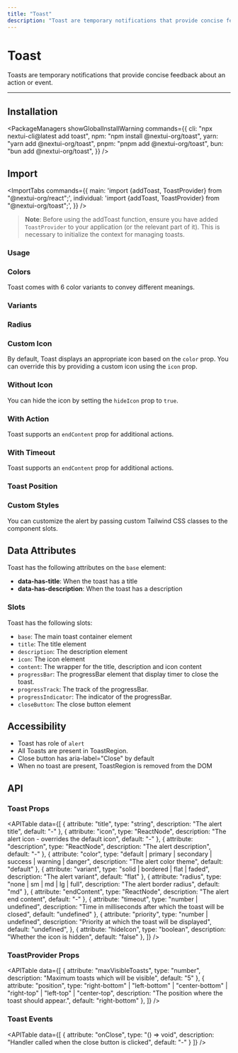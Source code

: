 ```yaml
---
title: "Toast"
description: "Toast are temporary notifications that provide concise feedback about an action or event."
---
```



# Toast

Toasts are temporary notifications that provide concise feedback about an action or event.

<ComponentLinks component="toast" />

---

<CarbonAd />

## Installation

<PackageManagers
  showGlobalInstallWarning
  commands={{
    cli: "npx nextui-cli@latest add toast",
    npm: "npm install @nextui-org/toast",
    yarn: "yarn add @nextui-org/toast",
    pnpm: "pnpm add @nextui-org/toast",
    bun: "bun add @nextui-org/toast",
  }}
/>

## Import

<ImportTabs
  commands={{
    main: 'import {addToast, ToastProvider} from "@nextui-org/react";',
    individual: 'import {addToast, ToastProvider} from "@nextui-org/toast";',
  }}
/>

> **Note**: Before using the addToast function, ensure you have added `ToastProvider` to your application (or the relevant part of it). This is necessary to initialize the context for managing toasts.

### Usage

<CodeDemo
  asIframe
  title="Usage"
  previewHeight="300px"
  iframeSrc="/examples/toast/usage"
  files={toastContent.usage}
/>

### Colors

Toast comes with 6 color variants to convey different meanings.

<CodeDemo
  asIframe
  title="Color"
  previewHeight="600px"
  iframeSrc="/examples/toast/color"
  files={toastContent.color}
/>

### Variants

<CodeDemo
  asIframe
  title="Variants"
  previewHeight="500px"
  iframeSrc="/examples/toast/variant"
  files={toastContent.variants}
/>

### Radius

<CodeDemo
  asIframe
  title="Radius"
  previewHeight="600px"
  iframeSrc="/examples/toast/radius"
  files={toastContent.radius}
/>

### Custom Icon

By default, Toast displays an appropriate icon based on the `color` prop. You can override this by providing a custom icon using the `icon` prop.

<CodeDemo
  asIframe
  title="Custom Icon"
  previewHeight="600px"
  iframeSrc="/examples/toast/custom-icon"
  files={toastContent.customIcon}
/>

### Without Icon

You can hide the icon by setting the `hideIcon` prop to `true`.

<CodeDemo
  asIframe
  title="Without Icon"
  previewHeight="350px"
  iframeSrc="/examples/toast/hidden-icon"
  files={toastContent.hiddenIcon}
/>

### With Action

Toast supports an `endContent` prop for additional actions.

<CodeDemo
  asIframe
  title="With Action"
  previewHeight="350px"
  iframeSrc="/examples/toast/with-action"
  files={toastContent.withAction}
/>

### With Timeout

Toast supports an `endContent` prop for additional actions.

<CodeDemo
  asIframe
  title="With Timeout"
  previewHeight="350px"
  iframeSrc="/examples/toast/with-timeout"
  files={toastContent.withTimeout}
/>

### Toast Position

<CodeDemo
  asIframe
  title="Position"
  previewHeight="400px"
  iframeSrc="/examples/toast/position"
  files={toastContent.position}
/>

### Custom Styles

You can customize the alert by passing custom Tailwind CSS classes to the component slots.

<CodeDemo
  asIframe
  title="Custom Style"
  previewHeight="350px"
  iframeSrc="/examples/toast/custom-style"
  files={toastContent.customStyles}
/>

<Spacer y={4} />

## Data Attributes

Toast has the following attributes on the `base` element:

- **data-has-title**: When the toast has a title
- **data-has-description**: When the toast has a description

<Spacer y={4} />

### Slots

Toast has the following slots:

- `base`: The main toast container element
- `title`: The title element
- `description`: The description element
- `icon`: The icon element
- `content`: The wrapper for the title, description and icon content
- `progressBar`: The progressBar element that display timer to close the toast.
- `progressTrack`: The track of the progressBar.
- `progressIndicator`: The indicator of the progressBar.
- `closeButton`: The close button element

## Accessibility

- Toast has role of `alert`
- All Toasts are present in ToastRegion.
- Close button has aria-label="Close" by default
- When no toast are present, ToastRegion is removed from the DOM

<Spacer y={4} />

## API

### Toast Props

<APITable
  data={[
    {
      attribute: "title",
      type: "string",
      description: "The alert title",
      default: "-"
    },
    {
      attribute: "icon", 
      type: "ReactNode",
      description: "The alert icon - overrides the default icon",
      default: "-"
    },
    {
      attribute: "description",
      type: "ReactNode", 
      description: "The alert description",
      default: "-"
    },
    {
      attribute: "color",
      type: "default | primary | secondary | success | warning | danger",
      description: "The alert color theme",
      default: "default"
    },
    {
      attribute: "variant",
      type: "solid | bordered | flat | faded",
      description: "The alert variant",
      default: "flat"
    },
    {
      attribute: "radius",
      type: "none | sm | md | lg | full",
      description: "The alert border radius",
      default: "md"
    },
    {
      attribute: "endContent",
      type: "ReactNode",
      description: "The alert end content", 
      default: "-"
    },
    {
      attribute: "timeout",
      type: "number | undefined",
      description: "Time in milliseconds after which the toast will be closed", 
      default: "undefined"
    },
    {
      attribute: "priority",
      type: "number | undefined",
      description: "Priority at which the toast will be displayed",
      default: "undefined",
    },
    {
      attribute: "hideIcon",
      type: "boolean",
      description: "Whether the icon is hidden",
      default: "false"
    },
  ]}
/>

### ToastProvider Props

<APITable
  data={[
    {
      attribute: "maxVisibleToasts",
      type: "number",
      description: "Maximum toasts which will be visible",
      default: "5"
    },
    {
      attribute: "position", 
      type: "right-bottom" | "left-bottom" | "center-bottom" | "right-top" | "left-top" | "center-top",
      description: "The position where the toast should appear.",
      default: "right-bottom"
    },
  ]}
/>


### Toast Events

<APITable
  data={[
    {
      attribute: "onClose",
      type: "() => void",
      description: "Handler called when the close button is clicked",
      default: "-"
    }
  ]}
/>